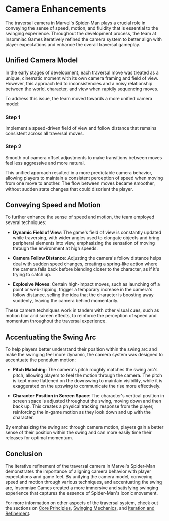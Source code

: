 
# Camera Enhancements

The traversal camera in Marvel's Spider-Man plays a crucial role in conveying the sense of speed, motion, and fluidity that is essential to the swinging experience. Throughout the development process, the team at Insomniac Games iteratively refined the camera system to better align with player expectations and enhance the overall traversal gameplay.

## Unified Camera Model

In the early stages of development, each traversal move was treated as a unique, cinematic moment with its own camera framing and field of view. However, this approach led to inconsistencies and a noisy relationship between the world, character, and view when rapidly sequencing moves.

To address this issue, the team moved towards a more unified camera model:

<Steps>

### Step 1
Implement a speed-driven field of view and follow distance that remains consistent across all traversal moves.

### Step 2
Smooth out camera offset adjustments to make transitions between moves feel less aggressive and more natural.

</Steps>

This unified approach resulted in a more predictable camera behavior, allowing players to maintain a consistent perception of speed when moving from one move to another. The flow between moves became smoother, without sudden state changes that could disorient the player.

## Conveying Speed and Motion

To further enhance the sense of speed and motion, the team employed several techniques:

- **Dynamic Field of View**: The game's field of view is constantly updated while traversing, with wider angles used to elongate objects and bring peripheral elements into view, emphasizing the sensation of moving through the environment at high speeds.

- **Camera Follow Distance**: Adjusting the camera's follow distance helps deal with sudden speed changes, creating a spring-like action where the camera falls back before blending closer to the character, as if it's trying to catch up.

- **Explosive Moves**: Certain high-impact moves, such as launching off a point or web-zipping, trigger a temporary increase in the camera's follow distance, selling the idea that the character is boosting away suddenly, leaving the camera behind momentarily.

<Callout>
These camera techniques work in tandem with other visual cues, such as motion blur and screen effects, to reinforce the perception of speed and momentum throughout the traversal experience.
</Callout>

## Accentuating the Swing Arc

To help players better understand their position within the swing arc and make the swinging feel more dynamic, the camera system was designed to accentuate the pendulum motion:

- **Pitch Matching**: The camera's pitch roughly matches the swing arc's pitch, allowing players to feel the motion through the camera. The pitch is kept more flattened on the downswing to maintain visibility, while it is exaggerated on the upswing to communicate the rise more effectively.

- **Character Position in Screen Space**: The character's vertical position in screen space is adjusted throughout the swing, moving down and then back up. This creates a physical tracking response from the player, reinforcing the in-game motion as they look down and up with the character.

By emphasizing the swing arc through camera motion, players gain a better sense of their position within the swing and can more easily time their releases for optimal momentum.

## Conclusion

The iterative refinement of the traversal camera in Marvel's Spider-Man demonstrates the importance of aligning camera behavior with player expectations and game feel. By unifying the camera model, conveying speed and motion through various techniques, and accentuating the swing arc, Insomniac Games created a more immersive and satisfying swinging experience that captures the essence of Spider-Man's iconic movement.

For more information on other aspects of the traversal system, check out the sections on [Core Principles](/core-principles), [Swinging Mechanics](/swinging-mechanics), and [Iteration and Refinement](/iteration-and-refinement).
